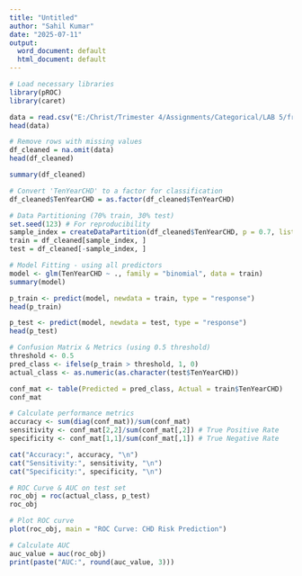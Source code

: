 ---
title: "Untitled"
author: "Sahil Kumar"
date: "2025-07-11"
output:
  word_document: default
  html_document: default
---

```{r}
# Load necessary libraries
library(pROC)
library(caret)

data = read.csv("E:/Christ/Trimester 4/Assignments/Categorical/LAB 5/framingham.csv")
head(data)

# Remove rows with missing values
df_cleaned = na.omit(data)
head(df_cleaned)

summary(df_cleaned)
```


```{r}
# Convert 'TenYearCHD' to a factor for classification
df_cleaned$TenYearCHD = as.factor(df_cleaned$TenYearCHD)
```


```{r}
# Data Partitioning (70% train, 30% test)
set.seed(123) # For reproducibility
sample_index = createDataPartition(df_cleaned$TenYearCHD, p = 0.7, list = FALSE)
train = df_cleaned[sample_index, ]
test = df_cleaned[-sample_index, ]
```


```{r}
# Model Fitting - using all predictors
model <- glm(TenYearCHD ~ ., family = "binomial", data = train)
summary(model)

p_train <- predict(model, newdata = train, type = "response")
head(p_train)

p_test <- predict(model, newdata = test, type = "response")
head(p_test)
```


```{r}
# Confusion Matrix & Metrics (using 0.5 threshold)
threshold <- 0.5
pred_class <- ifelse(p_train > threshold, 1, 0)
actual_class <- as.numeric(as.character(test$TenYearCHD))

conf_mat <- table(Predicted = pred_class, Actual = train$TenYearCHD)
conf_mat
```


```{r}
# Calculate performance metrics
accuracy <- sum(diag(conf_mat))/sum(conf_mat)
sensitivity <- conf_mat[2,2]/sum(conf_mat[,2]) # True Positive Rate
specificity <- conf_mat[1,1]/sum(conf_mat[,1]) # True Negative Rate

cat("Accuracy:", accuracy, "\n")
cat("Sensitivity:", sensitivity, "\n")
cat("Specificity:", specificity, "\n")
```


```{r}
# ROC Curve & AUC on test set
roc_obj = roc(actual_class, p_test)
roc_obj
```


```{r}
# Plot ROC curve
plot(roc_obj, main = "ROC Curve: CHD Risk Prediction")
```


```{r}
# Calculate AUC
auc_value = auc(roc_obj)
print(paste("AUC:", round(auc_value, 3)))
```

